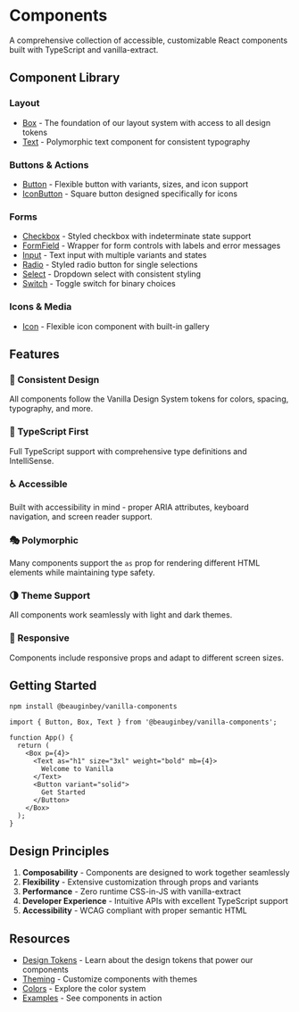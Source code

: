 # Components

A comprehensive collection of accessible, customizable React components built with TypeScript and vanilla-extract.

## Component Library

### Layout
- [Box](/components/box) - The foundation of our layout system with access to all design tokens
- [Text](/components/text) - Polymorphic text component for consistent typography

### Buttons & Actions
- [Button](/components/button) - Flexible button with variants, sizes, and icon support
- [IconButton](/components/icon-button) - Square button designed specifically for icons

### Forms
- [Checkbox](/components/checkbox) - Styled checkbox with indeterminate state support
- [FormField](/components/form-field) - Wrapper for form controls with labels and error messages
- [Input](/components/input) - Text input with multiple variants and states
- [Radio](/components/radio) - Styled radio button for single selections
- [Select](/components/select) - Dropdown select with consistent styling
- [Switch](/components/switch) - Toggle switch for binary choices

### Icons & Media
- [Icon](/components/icon) - Flexible icon component with built-in gallery

## Features

### 🎨 Consistent Design
All components follow the Vanilla Design System tokens for colors, spacing, typography, and more.

### 🦾 TypeScript First
Full TypeScript support with comprehensive type definitions and IntelliSense.

### ♿ Accessible
Built with accessibility in mind - proper ARIA attributes, keyboard navigation, and screen reader support.

### 🎭 Polymorphic
Many components support the `as` prop for rendering different HTML elements while maintaining type safety.

### 🌗 Theme Support
All components work seamlessly with light and dark themes.

### 📱 Responsive
Components include responsive props and adapt to different screen sizes.

## Getting Started

```bash
npm install @beauginbey/vanilla-components
```

```tsx
import { Button, Box, Text } from '@beauginbey/vanilla-components';

function App() {
  return (
    <Box p={4}>
      <Text as="h1" size="3xl" weight="bold" mb={4}>
        Welcome to Vanilla
      </Text>
      <Button variant="solid">
        Get Started
      </Button>
    </Box>
  );
}
```

## Design Principles

1. **Composability** - Components are designed to work together seamlessly
2. **Flexibility** - Extensive customization through props and variants
3. **Performance** - Zero runtime CSS-in-JS with vanilla-extract
4. **Developer Experience** - Intuitive APIs with excellent TypeScript support
5. **Accessibility** - WCAG compliant with proper semantic HTML

## Resources

- [Design Tokens](/tokens) - Learn about the design tokens that power our components
- [Theming](/theming) - Customize components with themes
- [Colors](/colors) - Explore the color system
- [Examples](/examples) - See components in action